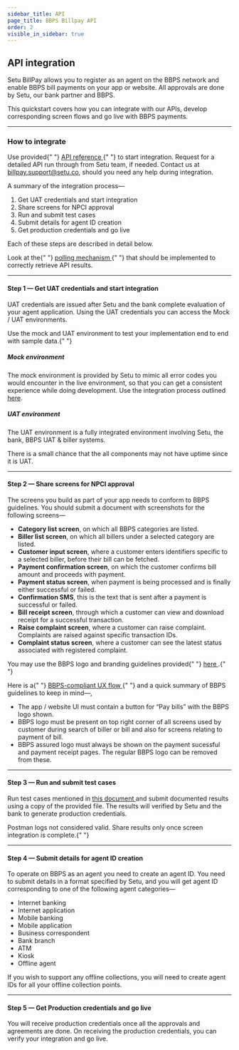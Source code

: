 ```yaml
---
sidebar_title: API
page_title: BBPS Billpay API
order: 2
visible_in_sidebar: true
---
```


## API integration

Setu BillPay allows you to register as an agent on the BBPS network and enable BBPS bill payments on your app or website. All approvals are done by Setu, our bank partner and BBPS.

This quickstart covers how you can integrate with our APIs, develop corresponding screen flows and go live with BBPS payments.

<hr class="primary" />

### How to integrate

<p>
  Use provided{" "}
  <a href="/payments/billpay/api-reference" target="_blank">
    API reference
  </a>{" "}
  to start integration. Request for a detailed API run through from Setu team,
  if needed. Contact us at <a href="">billpay.support@setu.co</a>, should you
  need any help during integration.
</p>

A summary of the integration process—

1. Get UAT credentials and start integration
2. Share screens for NPCI approval
3. Run and submit test cases
4. Submit details for agent ID creation
5. Get production credentials and go live

Each of these steps are described in detail below.

<Callout type="highlight">
  Look at the{" "}
  <a href="/payments/billpay/pre-built-screens/quickstart/api/polling" target="_blank">
    polling mechanism
  </a>{" "}
  that should be implemented to correctly retrieve API results.
</Callout>

<hr class="primary" />

#### Step 1 — Get UAT credentials and start integration

UAT credentials are issued after Setu and the bank complete evaluation of your agent application. Using the UAT credentials you can access the Mock / UAT environments.

<Callout type="tip">
  Use the mock and UAT environment to test your implementation end to end with
  sample data.{" "}
</Callout>

##### Mock environment

The mock environment is provided by Setu to mimic all error codes you would encounter in the live environment, so that you can get a consistent experience while doing development. Use the integration process outlined <a href="/payments/billpay/pre-built-screens/quickstart/api/mock-environment" target="_blank">here</a>.

##### UAT environment

The UAT environment is a fully integrated environment involving Setu, the bank, BBPS UAT & biller systems.

<Callout type="warning">
  There is a small chance that the all components may not have uptime since it
  is UAT.
</Callout>

<hr class="primary" />

#### Step 2 — Share screens for NPCI approval

The screens you build as part of your app needs to conform to BBPS guidelines. You should submit a document with screenshots for the following screens—

- **Category list screen**, on which all BBPS categories are listed.
- **Biller list screen**, on which all billers under a selected category are listed.
- **Customer input screen**, where a customer enters identifiers specific to a selected biller, before their bill can be fetched.
- **Payment confirmation screen**, on which the customer confirms bill amount and proceeds with payment.
- **Payment status screen**, when payment is being processed and is finally either successful or failed.
- **Confirmation SMS**, this is the text that is sent after a payment is successful or failed.
- **Bill receipt screen**, through which a customer can view and download receipt for a successful transaction.
- **Raise complaint screen**, where a customer can raise complaint. Complaints are raised against specific transaction IDs.
- **Complaint status screen**, where a customer can see the latest status associated with registered complaint.

<Callout type="tip">
  You may use the BBPS logo and branding guidelines provided{" "}
  <a
    href="https://drive.google.com/drive/folders/1CVgy1xuxHKlqnw5BtN4reCaYh13NmGqK?usp=sharing"
    target="blank"
  >
    here
  </a>
  .{" "}
</Callout>

<br />

<p>
  Here is a{" "}
  <a
    href="https://billpay.setu.co/cou/categories/91de2627-b66e-49f6-afba-0285c8da9b0a"
    target="_blank"
  >
    BBPS-compliant UX flow
  </a>{" "}
  and a quick summary of BBPS guidelines to keep in mind—,
</p>

- The app / website UI must contain a button for “Pay bills” with the BBPS logo shown.
- BBPS logo must be present on top right corner of all screens used by customer during search of biller or bill and also for screens relating to payment of bill.
- BBPS assured logo must always be shown on the payment sucessful and payment receipt pages. The regular BBPS logo can be removed from these.

<hr class="primary" />

#### Step 3 — Run and submit test cases

Run test cases mentioned in <a href="https://docs.google.com/spreadsheets/d/1h774FCseJKlxYpB2nflN-ONnmEZQiMoF6Ufpiyz0dxA/edit#gid=0" target="_blank"> this document </a> and submit documented results using a copy of the provided file. The results will verified by Setu and the bank to generate production credentials.

<Callout type="warning">
  Postman logs not considered valid. Share results only once screen integration
  is complete.{" "}
</Callout>

<hr class="primary" />

#### Step 4 — Submit details for agent ID creation

To operate on BBPS as an agent you need to create an agent ID. You need to submit details in a format specified by Setu, and you will get agent ID corresponding to one of the following agent categories—

- Internet banking
- Internet application
- Mobile banking
- Mobile application
- Business correspondent
- Bank branch
- ATM
- Kiosk
- Offline agent

<Callout type="tip">
  If you wish to support any offline collections, you will need to create agent
  IDs for all your offline collection points.
</Callout>

<hr class="primary" />

#### Step 5 — Get Production credentials and go live

You will receive production credentials once all the approvals and agreements are done. On receiving the production credentials, you can verify your integration and go live.

<WasPageHelpful />
